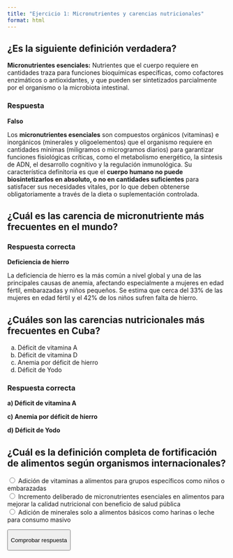 ```yaml
---
title: "Ejercicio 1: Micronutrientes y carencias nutricionales"
format: html
---
```


## ¿Es la siguiente definición verdadera?

**Micronutrientes esenciales:** Nutrientes que el cuerpo requiere en cantidades traza para funciones bioquímicas específicas, como cofactores enzimáticos o antioxidantes, y que pueden ser sintetizados parcialmente por el organismo o la microbiota intestinal.

::: {.callout-tip collapse="true"}
### Respuesta

**Falso**

Los **micronutrientes esenciales** son compuestos orgánicos (vitaminas) e inorgánicos (minerales y oligoelementos) que el organismo requiere en cantidades mínimas (miligramos o microgramos diarios) para garantizar funciones fisiológicas críticas, como el metabolismo energético, la síntesis de ADN, el desarrollo cognitivo y la regulación inmunológica. Su característica definitoria es que el **cuerpo humano no puede biosintetizarlos en absoluto, o no en cantidades suficientes** para satisfacer sus necesidades vitales, por lo que deben obtenerse obligatoriamente a través de la dieta o suplementación controlada.
:::

## ¿Cuál es las carencia de micronutriente más frecuentes en el mundo?

::: {.callout-tip collapse="true"}
### Respuesta correcta

**Deficiencia de hierro**

La deficiencia de hierro es la más común a nivel global y una de las principales causas de anemia, afectando especialmente a mujeres en edad fértil, embarazadas y niños pequeños. Se estima que cerca del 33% de las mujeres en edad fértil y el 42% de los niños sufren falta de hierro.
:::

## ¿Cuáles son las carencias nutricionales más frecuentes en Cuba?

a)  Déficit de vitamina A\
b)  Déficit de vitamina D\
c)  Anemia por déficit de hierro\
d)  Déficit de Yodo

::: {.callout-tip collapse="true"}
### Respuesta correcta

**a) Déficit de vitamina A**

**c) Anemia por déficit de hierro**

**d) Déficit de Yodo**
:::

## ¿Cuál es la definición completa de fortificación de alimentos según organismos internacionales?

<label> <input type="radio" name="fortificacion" value="incorrecto"> Adición de vitaminas a alimentos para grupos específicos como niños o embarazadas </label><br> <label> <input type="radio" name="fortificacion" value="correcto"> Incremento deliberado de micronutrientes esenciales en alimentos para mejorar la calidad nutricional con beneficio de salud pública </label><br> <label> <input type="radio" name="fortificacion" value="incorrecto"> Adición de minerales solo a alimentos básicos como harinas o leche para consumo masivo </label><br>

<button onclick="checkAnswer()">

Comprobar respuesta

</button>

::: {#feedback style="display:none; margin-top:15px; padding:10px; border-radius:5px; font-weight:bold"}
:::

```{=html}
<script>
function checkAnswer() {
  const selected = document.querySelector('input[name="fortificacion"]:checked');
  const feedback = document.getElementById('feedback');
  
  if(selected?.value === 'correcto') {
    feedback.innerHTML = "✅ Correcto! La definición incluye: 1) Incremento deliberado, 2) Micronutrientes esenciales, 3) Mejora calidad nutricional, 4) Beneficio salud pública.";
    feedback.style.backgroundColor = '#e6f7ee';
    feedback.style.color = '#0d6832';
  } else {
    feedback.innerHTML = "❌ Incorrecto. Recuerda: La fortificación no se limita a grupos específicos ni solo alimentos básicos. La definición completa abarca propósito, componentes y alcance de salud pública.";
    feedback.style.backgroundColor = '#fce8e6';
    feedback.style.color = '#d93025';
  }
  feedback.style.display = 'block';
}
</script>
```
